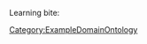 <includeonly><div class="learningBite">
<div><i class="fa fa-graduation-cap"></i> Learning bite:</div>
{{{1}}}
</div></includeonly><noinclude>[[Category:ExampleDomainOntology]]</noinclude>
